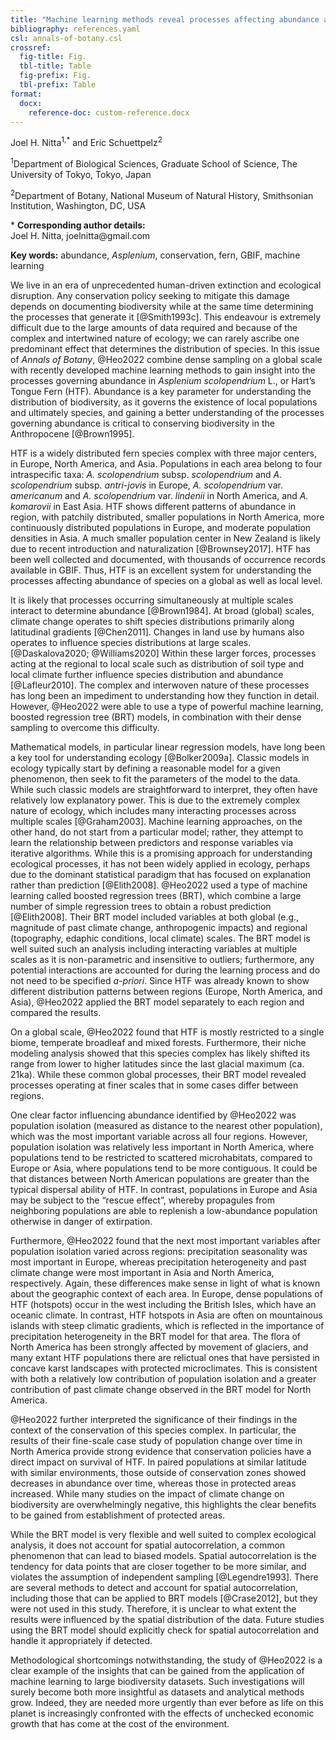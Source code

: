 ```yaml
---
title: "Machine learning methods reveal processes affecting abundance at multiple scales: A commentary on 'Global and regional drivers of abundance patterns in the hart's tongue fern complex (Aspleniaceae)'"
bibliography: references.yaml
csl: annals-of-botany.csl
crossref: 
  fig-title: Fig.
  tbl-title: Table
  fig-prefix: Fig.
  tbl-prefix: Table
format:
  docx:
    reference-doc: custom-reference.docx
---
```


Joel H. Nitta^1,\*^ and Eric Schuettpelz^2^

^1^Department of Biological Sciences, Graduate School of Science, The University of Tokyo, Tokyo, Japan

^2^Department of Botany, National Museum of Natural History, Smithsonian Institution, Washington, DC, USA

\* **Corresponding author details:**  
Joel H. Nitta, joelnitta@gmail.com

**Key words:** abundance, *Asplenium*, conservation, fern, GBIF, machine learning

We live in an era of unprecedented human-driven extinction and ecological disruption.
Any conservation policy seeking to mitigate this damage depends on documenting biodiversity while at the same time determining the processes that generate it [@Smith1993c].
This endeavour is extremely difficult due to the large amounts of data required and because of the complex and intertwined nature of ecology; we can rarely ascribe one predominant effect that determines the distribution of species.
In this issue of *Annals of Botany*, @Heo2022 combine dense sampling on a global scale with recently developed machine learning methods to gain insight into the processes governing abundance in *Asplenium scolopendrium* L., or Hart's Tongue Fern (HTF).
Abundance is a key parameter for understanding the distribution of biodiversity, as it governs the existence of local populations and ultimately species, and gaining a better understanding of the processes governing abundance is critical to conserving biodiversity in the Anthropocene [@Brown1995].

HTF is a widely distributed fern species complex with three major centers, in Europe, North America, and Asia.
Populations in each area belong to four intraspecific taxa: *A. scolopendrium* subsp. *scolopendrium* and *A. scolopendrium* subsp. *antri-jovis* in Europe, *A. scolopendrium* var. *americanum* and *A. scolopendrium* var. *lindenii* in North America, and *A. komarovii* in East Asia.
HTF shows different patterns of abundance in region, with patchily distributed, smaller populations in North America, more continuously distributed populations in Europe, and moderate population densities in Asia.
A much smaller population center in New Zealand is likely due to recent introduction and naturalization [@Brownsey2017].
HTF has been well collected and documented, with thousands of occurrence records available in GBIF.
Thus, HTF is an excellent system for understanding the processes affecting abundance of species on a global as well as local level.

<!-- Integration across scales -->

It is likely that processes occurring simultaneously at multiple scales interact to determine abundance [@Brown1984].
At broad (global) scales, climate change operates to shift species distributions primarily along latitudinal gradients [@Chen2011].
Changes in land use by humans also operates to influence species distributions at large scales. [@Daskalova2020; @Williams2020]
Within these larger forces, processes acting at the regional to local scale such as distribution of soil type and local climate further influence species distribution and abundance [@Lafleur2010].
The complex and interwoven nature of these processes has long been an impediment to understanding how they function in detail.
However, @Heo2022 were able to use a type of powerful machine learning, boosted regression tree (BRT) models, in combination with their dense sampling to overcome this difficulty.

<!-- A different paradigm for understanding ecology -->

Mathematical models, in particular linear regression models, have long been a key tool for understanding ecology [@Bolker2009a].
Classic models in ecology typically start by defining a reasonable model for a given phenomenon, then seek to fit the parameters of the model to the data.
While such classic models are straightforward to interpret, they often have relatively low explanatory power.
This is due to the extremely complex nature of ecology, which includes many interacting processes across multiple scales [@Graham2003].
Machine learning approaches, on the other hand, do not start from a particular model; rather, they attempt to learn the relationship between predictors and response variables via iterative algorithms.
While this is a promising approach for understanding ecological processes, it has not been widely applied in ecology, perhaps due to the dominant statistical paradigm that has focused on explanation rather than prediction [@Elith2008].
@Heo2022 used a type of machine learning called boosted regression trees (BRT), which combine a large number of simple regression trees to obtain a robust prediction [@Elith2008].
Their BRT model included variables at both global (e.g., magnitude of past climate change, anthropogenic impacts) and regional (topography, edaphic conditions, local climate) scales.
The BRT model is well suited such an analysis including interacting variables at multiple scales as it is non-parametric and insensitive to outliers; furthermore, any potential interactions are accounted for during the learning process and do not need to be specified *a-priori*.
Since HTF was already known to show different distribution patterns between regions (Europe, North America, and Asia), @Heo2022 applied the BRT model separately to each region and compared the results.

<!-- Different continents, different processes -->

On a global scale, @Heo2022 found that HTF is mostly restricted to a single biome, temperate broadleaf and mixed forests.
Furthermore, their niche modeling analysis showed that this species complex has likely shifted its range from lower to higher latitudes since the last glacial maximum (ca. 21ka).
While these common global processes, their BRT model revealed processes operating at finer scales that in some cases differ between regions.

One clear factor influencing abundance identified by @Heo2022 was population isolation (measured as distance to the nearest other population), which was the most important variable across all four regions.
However, population isolation was relatively less important in North America, where populations tend to be restricted to scattered microhabitats, compared to Europe or Asia, where populations tend to be more contiguous.
It could be that distances between North American populations are greater than the typical dispersal ability of HTF.
In contrast, populations in Europe and Asia may be subject to the "rescue effect", whereby propagules from neighboring populations are able to replenish a low-abundance population otherwise in danger of extirpation.

Furthermore, @Heo2022 found that the next most important variables after population isolation varied across regions: precipitation seasonality was most important in Europe, whereas precipitation heterogeneity and past climate change were most important in Asia and North America, respectively.
Again, these differences make sense in light of what is known about the geographic context of each area.
In Europe, dense populations of HTF (hotspots) occur in the west including the British Isles, which have an oceanic climate.
In contrast, HTF hotspots in Asia are often on mountainous islands with steep climatic gradients, which is reflected in the importance of precipitation heterogeneity in the BRT model for that area.
The flora of North America has been strongly affected by movement of glaciers, and many extant HTF populations there are relictual ones that have persisted in concave karst landscapes with protected microclimates.
This is consistent with both a relatively low contribution of population isolation and a greater contribution of past climate change observed in the BRT model for North America.

<!-- Implications for conservation -->

@Heo2022 further interpreted the significance of their findings in the context of the conservation of this species complex.
In particular, the results of their fine-scale case study of population change over time in North America provide strong evidence that conservation policies have a direct impact on survival of HTF.
In paired populations at similar latitude with similar environments, those outside of conservation zones showed decreases in abundance over time, whereas those in protected areas increased.
While many studies on the impact of climate change on biodiversity are overwhelmingly negative, this highlights the clear benefits to be gained from establishment of protected areas.

<!-- Caveats -->

While the BRT model is very flexible and well suited to complex ecological analysis, it does not account for spatial autocorrelation, a common phenomenon that can lead to biased models.
Spatial autocorrelation is the tendency for data points that are closer together to be more similar, and violates the assumption of independent sampling [@Legendre1993].
There are several methods to detect and account for spatial autocorrelation, including those that can be applied to BRT models [@Crase2012], but they were not used in this study.
Therefore, it is unclear to what extent the results were influenced by the spatial distribution of the data.
Future studies using the BRT model should explicitly check for spatial autocorrelation and handle it appropriately if detected.

<!-- Conclusion -->
Methodological shortcomings notwithstanding, the study of @Heo2022 is a clear example of the insights that can be gained from the application of machine learning to large biodiversity datasets.
Such investigations will surely become both more insightful as datasets and analytical methods grow.
Indeed, they are needed more urgently than ever before as life on this planet is increasingly confronted with the effects of unchecked economic growth that has come at the cost of the environment.
